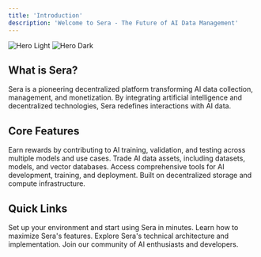 ```yaml
---
title: 'Introduction'
description: 'Welcome to Sera - The Future of AI Data Management'
---
```


<img
  className="block dark:hidden"
  src="/images/hero-light.svg"
  alt="Hero Light"
/>
<img
  className="hidden dark:block"
  src="/images/hero-dark.svg"
  alt="Hero Dark"
/>

## What is Sera?

Sera is a pioneering decentralized platform transforming AI data collection, management, and monetization. By integrating artificial intelligence and decentralized technologies, Sera redefines interactions with AI data.

## Core Features

<CardGroup cols={2}>
  <Card
    title="AI-To-Earn"
    icon="robot"
    href="/features/ai-to-earn"
  >
    Earn rewards by contributing to AI training, validation, and testing across multiple models and use cases.
  </Card>
  <Card
    title="AI Data Marketplace"
    icon="store"
    href="/features/marketplace"
  >
    Trade AI data assets, including datasets, models, and vector databases.
  </Card>
  <Card
    title="AI Tools Suite"
    icon="toolbox"
    href="/features/ai-tools"
  >
    Access comprehensive tools for AI development, training, and deployment.
  </Card>
  <Card
    title="Decentralized Infrastructure"
    icon="network-wired"
    href="/features/infrastructure"
  >
    Built on decentralized storage and compute infrastructure.
  </Card>
</CardGroup>

## Quick Links

<CardGroup cols={2}>
  <Card
    title="Get Started"
    icon="play"
    href="/quickstart"
  >
    Set up your environment and start using Sera in minutes.
  </Card>
  <Card
    title="User Guides"
    icon="book"
    href="/guides/data-contributors"
  >
    Learn how to maximize Sera's features.
  </Card>
  <Card
    title="Technical Docs"
    icon="code"
    href="/technical/architecture"
  >
    Explore Sera's technical architecture and implementation.
  </Card>
  <Card
    title="Community"
    icon="discord"
    href="https://discord.gg/datasphere"
  >
    Join our community of AI enthusiasts and developers.
  </Card>
</CardGroup>
